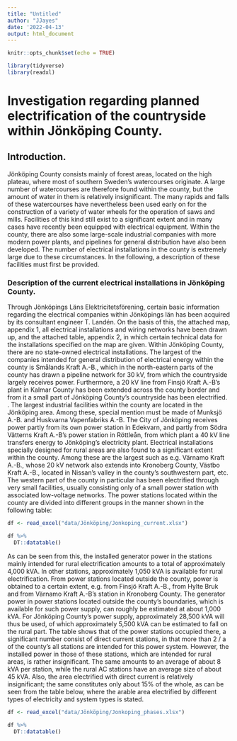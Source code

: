 ```yaml
---
title: "Untitled"
author: "JJayes"
date: '2022-04-13'
output: html_document
---
```


```r
knitr::opts_chunk$set(echo = TRUE)
```

```r
library(tidyverse)
library(readxl)
```

# Investigation regarding planned electrification of the countryside within Jönköping County.

## Introduction.

Jönköping County consists mainly of forest areas, located on the high plateau, where most of southern Sweden's watercourses originate. A large number of watercourses are therefore found within the county, but the amount of water in them is relatively insignificant. The many rapids and falls of these watercourses have nevertheless been used early on for the construction of a variety of water wheels for the operation of saws and mills. Facilities of this kind still exist to a significant extent and in many cases have recently been equipped with electrical equipment. Within the county, there are also some large-scale industrial companies with more modern power plants, and pipelines for general distribution have also been developed. The number of electrical installations in the county is extremely large due to these circumstances. In the following, a description of these facilities must first be provided.

### Description of the current electrical installations in Jönköping County.

Through Jönköpings Läns Elektricitetsförening, certain basic information regarding the electrical companies within Jönköpings län has been acquired by its consultant engineer T. Landén. On the basis of this, the attached map, appendix 1, all electrical installations and wiring networks have been drawn up, and the attached table, appendix 2, in which certain technical data for the installations specified on the map are given. Within Jönköping County, there are no state-owned electrical installations. The largest of the companies intended for general distribution of electrical energy within the county is Smålands Kraft A.-B., which in the north-eastern parts of the county has drawn a pipeline network for 30 kV, from which the countryside largely receives power. Furthermore, a 20 kV line from Finsjö Kraft A.-B's plant in Kalmar County has been extended across the county border and from it a small part of Jönköping County's countryside has been electrified. . The largest industrial facilities within the county are located in the Jönköping area. Among these, special mention must be made of Munksjö A.-B. and Huskvarna Vapenfabriks A.-B. The City of Jönköping receives power partly from its own power station in Edekvarn, and partly from Södra Vätterns Kraft A.-B's power station in Röttleån, from which plant a 40 kV line transfers energy to Jönköping's electricity plant. Electrical installations specially designed for rural areas are also found to a significant extent within the county. Among these are the largest such as e.g. Värnamo Kraft A.-B., whose 20 kV network also extends into Kronoberg County, Västbo Kraft A.-B., located in Nissan's valley in the county's southwestern part, etc. The western part of the county in particular has been electrified through very small facilities, usually consisting only of a small power station with associated low-voltage networks. The power stations located within the county are divided into different groups in the manner shown in the following table:

```r
df <- read_excel("data/Jönköping/Jonkoping_current.xlsx")

df %>% 
  DT::datatable()
```


As can be seen from this, the installed generator power in the stations mainly intended for rural electrification amounts to a total of approximately 4,000 kVA. In other stations, approximately 1,050 kVA is available for rural electrification. From power stations located outside the county, power is obtained to a certain extent, e.g. from Finsjö Kraft A.-B., from Hylte Bruk and from Värnamo Kraft A.-B's station in Kronoberg County. The generator power in power stations located outside the county's boundaries, which is available for such power supply, can roughly be estimated at about 1,000 kVA. For Jönköping County's power supply, approximately 28,500 kVA will thus be used, of which approximately 5,500 kVA can be estimated to fall on the rural part. The table shows that of the power stations occupied there, a significant number consist of direct current stations, in that more than 2 / a of the county's all stations are intended for this power system. However, the installed power in those of these stations, which are intended for rural areas, is rather insignificant. The same amounts to an average of about 8 kVA per station, while the rural AC stations have an average size of about 45 kVA. Also, the area electrified with direct current is relatively insignificant; the same constitutes only about 15% of the whole, as can be seen from the table below, where the arable area electrified by different types of electricity and system types is stated.

```r
df <- read_excel("data/Jönköping/Jonkoping_phases.xlsx")

df %>% 
  DT::datatable()
```

